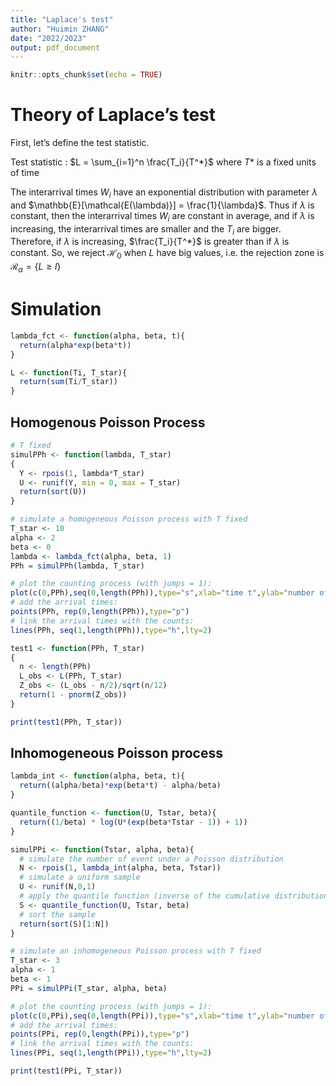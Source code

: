```yaml
---
title: "Laplace's test"
author: "Huimin ZHANG"
date: "2022/2023"
output: pdf_document
---
```


```r
knitr::opts_chunk$set(echo = TRUE)
```

# Theory of Laplace's test

First, let's define the test statistic. 

Test statistic : $L = \sum_{i=1}^n \frac{T_i}{T^*}$ where $T*$ is a fixed units of time

The interarrival times $W_i$ have an exponential distribution with parameter $\lambda$ and $\mathbb{E}[\mathcal{E(\lambda)}] = \frac{1}{\lambda}$. Thus if $\lambda$ is constant, then the interarrival times $W_i$ are constant in average, and if $\lambda$ is increasing, the interarrival times are smaller and the $T_i$ are bigger. Therefore, if $\lambda$ is increasing, $\frac{T_i}{T^*}$ is greater than if $\lambda$ is constant. 
So, we reject $\mathcal{H}_0$ when $L$ have big values, i.e. the rejection zone is $\mathcal{R}_{\alpha} = \left\{ L \ge l \right\}$



# Simulation 

```r
lambda_fct <- function(alpha, beta, t){
  return(alpha*exp(beta*t))
}
```

```r
L <- function(Ti, T_star){
  return(sum(Ti/T_star))
}
```


## Homogenous Poisson Process

```r
# T fixed
simulPPh <- function(lambda, T_star)
{
  Y <- rpois(1, lambda*T_star)
  U <- runif(Y, min = 0, max = T_star)
  return(sort(U))
}
```


```r
# simulate a homogeneous Poisson process with T fixed
T_star <- 10
alpha <- 2
beta <- 0
lambda <- lambda_fct(alpha, beta, 1)
PPh = simulPPh(lambda, T_star)

# plot the counting process (with jumps = 1): 
plot(c(0,PPh),seq(0,length(PPh)),type="s",xlab="time t",ylab="number of events by time t")
# add the arrival times: 
points(PPh, rep(0,length(PPh)),type="p")
# link the arrival times with the counts:
lines(PPh, seq(1,length(PPh)),type="h",lty=2)
```

```r
test1 <- function(PPh, T_star)
{
  n <- length(PPh)
  L_obs <- L(PPh, T_star)
  Z_obs <- (L_obs - n/2)/sqrt(n/12)
  return(1 - pnorm(Z_obs))
}

print(test1(PPh, T_star))
```

## Inhomogeneous Poisson process

```r
lambda_int <- function(alpha, beta, t){
  return((alpha/beta)*exp(beta*t) - alpha/beta)
}

quantile_function <- function(U, Tstar, beta){
  return((1/beta) * log(U*(exp(beta*Tstar - 1)) + 1))
}

simulPPi <- function(Tstar, alpha, beta){
  # simulate the number of event under a Poisson distribution
  N <- rpois(1, lambda_int(alpha, beta, Tstar))
  # simulate a uniform sample
  U <- runif(N,0,1)
  # apply the quantile function (inverse of the cumulative distribution function)
  S <- quantile_function(U, Tstar, beta)
  # sort the sample
  return(sort(S)[1:N])
}
```


```r
# simulate an inhomogeneous Poisson process with T fixed
T_star <- 3
alpha <- 1
beta <- 1
PPi = simulPPi(T_star, alpha, beta)

# plot the counting process (with jumps = 1): 
plot(c(0,PPi),seq(0,length(PPi)),type="s",xlab="time t",ylab="number of events by time t")
# add the arrival times: 
points(PPi, rep(0,length(PPi)),type="p")
# link the arrival times with the counts:
lines(PPi, seq(1,length(PPi)),type="h",lty=2)
```
```r
print(test1(PPi, T_star))
```

